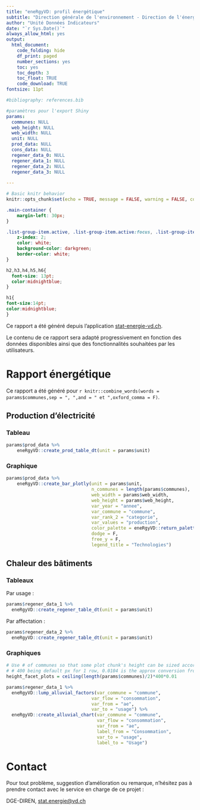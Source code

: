 ```yaml
---
title: "eneRgyVD: profil énergétique"
subtitle: "Direction générale de l'environnement - Direction de l'énergie (DGE-DIREN)"
author: "Unité Données Indicateurs"
date: "`r Sys.Date()`"
always_allow_html: yes
output:
  html_document:
    code_folding: hide
    df_print: paged
    number_sections: yes
    toc: yes
    toc_depth: 3
    toc_float: TRUE
    code_download: TRUE
fontsize: 11pt

#bibliography: references.bib

#paramètres pour l'export Shiny
params:
  communes: NULL
  web_height: NULL
  web_width: NULL
  unit: NULL
  prod_data: NULL
  cons_data: NULL
  regener_data_0: NULL
  regener_data_1: NULL
  regener_data_2: NULL
  regener_data_3: NULL
  
---
```


```r
# Basic knitr behavior
knitr::opts_chunk$set(echo = TRUE, message = FALSE, warning = FALSE, comment = 'Note:')

```

```css
.main-container {
    margin-left: 30px;
}

.list-group-item.active, .list-group-item.active:focus, .list-group-item.active:hover {
    z-index: 2;
    color: white;
    background-color: darkgreen;
    border-color: white;
}

h2,h3,h4,h5,h6{
  font-size: 13pt;
  color:midnightblue;
}

h1{
font-size:14pt;
color:midnightblue;
}
```

Ce rapport a été généré depuis l'application [stat-energie-vd.ch](https://stat-energie-vd.ch/).

Le contenu de ce rapport sera adapté progressivement en fonction des données disponibles ainsi que des fonctionnalités souhaitées par les utilisateurs.

# Rapport énergétique

Ce rapport a été généré pour `r knitr::combine_words(words = params$communes,sep = ", ",and = " et ",oxford_comma = F)`.

<!-- ## Consommation d'électricité -->

<!-- ### Tableau -->

<!-- ```{r} -->
<!-- params$cons_data %>% -->
<!--   eneRgyVD::create_cons_table_dt(unit = params$unit) -->
<!-- ``` -->

<!-- ### Graphique -->

<!-- ```{r} -->

<!-- params$cons_data %>% -->
<!--     eneRgyVD::create_bar_plotly(unit = params$unit, -->
<!--                                 n_communes = length(params$communes), -->
<!--                                 web_width = params$web_width, -->
<!--                                 web_height = params$web_height, -->
<!--                                 var_year = "annee", -->
<!--                                 var_commune = "commune", -->
<!--                                 var_rank_2 = "secteur", -->
<!--                                 var_values = "consommation", -->
<!--                                 color_palette = eneRgyVD::return_palette_cons_elec(), -->
<!--                                 dodge = F, -->
<!--                                 free_y = F, -->
<!--                                 legend_title = "Secteurs") -->

<!-- ``` -->


## Production d'électricité

### Tableau

```r

params$prod_data %>% 
    eneRgyVD::create_prod_table_dt(unit = params$unit)

```

### Graphique

```r

params$prod_data %>%
    eneRgyVD::create_bar_plotly(unit = params$unit,
                                n_communes = length(params$communes),
                                web_width = params$web_width,
                                web_height = params$web_height,
                                var_year = "annee",
                                var_commune = "commune",
                                var_rank_2 = "categorie",
                                var_values = "production",
                                color_palette = eneRgyVD::return_palette_prod_elec(),
                                dodge = F,
                                free_y = F,
                                legend_title = "Technologies")

```

## Chaleur des bâtiments

### Tableaux

Par usage : 

```r

params$regener_data_1 %>%
  eneRgyVD::create_regener_table_dt(unit = params$unit)

```


Par affectation :

```r

params$regener_data_2 %>%
  eneRgyVD::create_regener_table_dt(unit = params$unit)

```


### Graphiques

```r
# Use # of communes so that some plot chunk's height can be sized accordingly
# # 400 being default px for 1 row, 0.0104 is the approx conversion from px to inch
height_facet_plots = ceiling(length(params$communes)/2)*400*0.01
```



```r

params$regener_data_1 %>%
  eneRgyVD::lump_alluvial_factors(var_commune = "commune",
                                var_flow = "consommation",
                                var_from = "ae",
                                var_to = "usage") %>%
  eneRgyVD::create_alluvial_chart(var_commune = "commune",
                                  var_flow = "consommation",
                                  var_from = "ae",
                                  label_from = "Consommation",
                                  var_to = "usage",
                                  label_to = "Usage")

```



# Contact

Pour tout problème, suggestion d'amélioration ou remarque, n'hésitez pas à prendre contact avec le service en charge de ce projet :

DGE-DIREN, [stat.energie@vd.ch](mailto:stat.energie@vd.ch)









